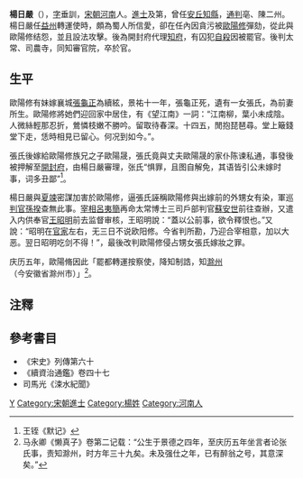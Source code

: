 '''楊日嚴'''（{{bd|?||?||}}），[[表字|字]]垂訓，[[宋朝|宋朝]][[河南|河南]]人。[[進士|進士]]及第，曾任[[安丘|安丘]][[知縣|知縣]]，[[通判|通判]]亳、陳二州。楊日嚴任[[益州|益州]]轉運使時，頗為蜀人所信愛，卻在任內因貪污被[[歐陽修|歐陽修]]彈劾，從此與歐陽修结怨，並且設法攻擊。後為開封府代理[[知府|知府]]，有囚犯[[自殺|自殺]]因被罷官。後判太常、司農寺，同知審官院，卒於官。

==生平==
歐陽修有妹嫁襄城[[張龜正|張龜正]]為續絃，景祐十一年，張龜正死，遺有一女張氏，為前妻所生。歐陽修將她們迎回家中居住，有《望江南》一詞：“江南柳，葉小未成陰。人微絲輕那忍折，鶯憐枝嫩不勝吟。留取待春深。十四五，閒抱琵琶尋。堂上簸錢堂下走，恁時相見已留心。何况到如今。”。

張氏後嫁給歐陽修族兄之子歐陽晟，張氏竟與丈夫歐陽晟的家仆陈谏私通，事發後被押解至[[開封府|開封府]]，由楊日嚴審理，张氏“惧罪，且图自解免，其语皆引公未嫁时事，词多丑鄙”<ref>王铚《默记》</ref>。

楊日嚴與[[夏竦|夏竦]]密謀加害於歐陽修，逼張氏誣稱歐陽修與出嫁前的外甥女有染，軍巡[[判官|判官]][[孫揆|孫揆]]查無此事。[[宰相|宰相]][[呂夷簡|呂夷簡]]再命太常博士三司戶部判官[[蘇安世|蘇安世]]前往查辦，又遣入内供奉官[[王昭明|王昭明]]前去监督审核，王昭明說：“蓋以公前事，欲令釋恨也。”又說：“昭明在[[官家|官家]]左右，无三日不说欧阳修。今省判所勘，乃迎合宰相意，加以大恶。翌日昭明吃剑不得！”，最後改判歐陽修侵占甥女張氏嫁妝之罪。

庆历五年，歐陽脩因此「罷都轉運按察使，降知制誥，知[[滁州|滁州]]（今安徽省滁州市）」<ref>马永卿《懒真子》卷第二记载：“公生于景德之四年，至庆历五年坐言者论张氏事，责知滁州，时方年三十九矣。未及强仕之年，已有醉翁之号，其意深矣。”</ref>。

==注釋==
<references/>

==參考書目==
* 《宋史》列傳第六十
* 《續資治通鑑》卷四十七
* 司馬光《涑水紀聞》

[[Category:宋朝政治人物|Y]]
[[Category:宋朝進士|Category:宋朝進士]]
[[Category:楊姓|Category:楊姓]]
[[Category:河南人|Category:河南人]]